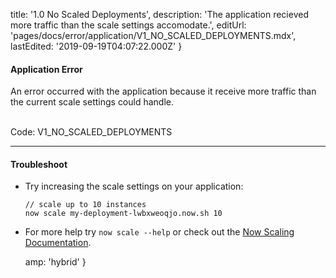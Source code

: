 
  title: '1.0 No Scaled Deployments',
  description:
    'The application recieved more traffic than the scale settings accomodate.',
  editUrl: 'pages/docs/error/application/V1_NO_SCALED_DEPLOYMENTS.mdx',
  lastEdited: '2019-09-19T04:07:22.000Z'
}

#### Application Error

An error occurred with the application because it receive more traffic than the current scale settings could handle.

<br />

<Note label={false}>
  Code: <InlineCode>V1_NO_SCALED_DEPLOYMENTS</InlineCode>
</Note>

---

#### Troubleshoot

- Try increasing the scale settings on your application:
  ```
  // scale up to 10 instances
  now scale my-deployment-lwbxweoqjo.now.sh 10
  ```
- For more help try `now scale --help` or check out the [Now Scaling Documentation](/docs/v1/getting-started/scaling).


  amp: 'hybrid'
}
